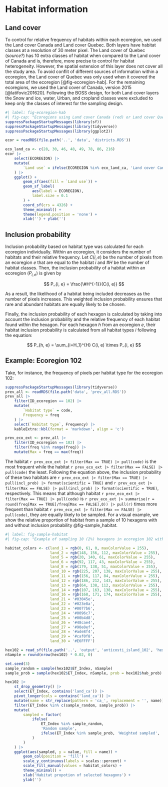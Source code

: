 # Habitat information

## Land cover

To control for relative frequency of habitats within each ecoregion, we used the Land cover Canada and Land cover Quebec.
Both layers have habitat classes at a resolution of 30 meter pixel.
The Land cover of Quebec (*source?*) has 10 extra classes of habitat when compared to the Land cover of Canada and is, therefore, more precise to control for habitat heterogeneity.
However, the spatial extension of this layer does not cover all the study area.
To avoid conflit of different sources of information within a ecoregion, the Land cover of Quebec was only used when it covered the total area of the ecoregion [@fig-ecoregion-hab].
For the remaining ecoregions, we used the Land cover of Canada, version 2015 [@latifovic201620].
Following the BOSS design, for both Land cover layers the Snow and ice, water, Urban, and cropland classes were excluded to keep only the classes of interest for the sampling design.

```r
#| label: fig-ecoregion-hab
#| fig-cap: "Ecoregions using Land cover Canada (red) or Land cover Quebec (blue)."
suppressPackageStartupMessages(library(sf))
suppressPackageStartupMessages(library(tidyverse))
suppressPackageStartupMessages(library(ggplot2))

ecor = readRDS(file.path('..', 'data', 'districts.RDS'))

eco_land_ca <- c(28, 30, 46, 48, 49, 78, 86, 216)
ecor |>
    select(ECOREGION) |>
    mutate(
        `Land use` = ifelse(ECOREGION %in% eco_land_ca, 'Land cover Canada', 'Land cover Quebec')
    ) |>
    ggplot() +
        geom_sf(aes(fill = `Land use`)) +
        geom_sf_label(
            aes(label = ECOREGION),
            label.size = 0.1
        ) +
        coord_sf(crs = 4326) +
        theme_minimal() +
        theme(legend.position = 'none') +
        xlab('') + ylab('')
```

## Inclusion probability

Inclusion probability based on habitat type was calculated for each ecoregion individually.
Within an ecoregion, it considers the number of habitats and their relative frequency.
Let $C(i, e)$ be the number of pixels from an ecoregion $e$ that are equal to the habitat $i$ and $\# H$ be the number of habitat classes.
Then, the inclusion probability of a habitat within an ecoregion ($P_{i, e}$) is given by

$$
    P_{i, e} = \frac{\#H^{-1}}{C(i, e)}
$$

As a result, the likelihood of a habitat being included decreases as the number of pixels increases.
This weighted inclusion probability ensures that rare and abundant habitats are equally likely to be chosen.

Finally, the inclusion probability of each hexagon is calculated by taking into account the inclusion probability and the relative frequency of each habitat found within the hexagon.
For each hexagon $h$ from an ecoregion $e$, their habitat inclusion probability is calculated from all habitat types $i$ following the equation:

$$
    P_{h, e} = \sum_{i=H_1}^{H} C(i, e) \times P_{i, e}
$$

## Example: Ecoregion 102

Take, for instance, the frequency of pixels per habitat type for the ecoregion 102:

```r
suppressPackageStartupMessages(library(tidyverse))
prev_all <- readRDS(file.path('data', 'prev_all.RDS'))
prev_all |>
    filter(ID_ecoregion == 102) |>
    mutate(
        `Habitat type` = code,
        Frequency = freq
    ) |>
    select(`Habitat type`, Frequency) |>
    kableExtra::kbl(format = 'markdown', align = 'c')
```

```r
prev_eco_ext <- prev_all |>
    filter(ID_ecoregion == 102) |>
    filter(freq %in% range(freq)) |>
    mutate(Max = freq == max(freq))
```

The habitat `r prev_eco_ext |> filter(Max == TRUE) |> pull(code)` is the most frequent while the habitat `r prev_eco_ext |> filter(Max == FALSE) |> pull(code)` the least.
Following the equation above, the inclusion probability of these two habitats are `r prev_eco_ext |> filter(Max == TRUE) |> pull(incl_prob) |> format(scientific = TRUE)` and `r prev_eco_ext |> filter(Max == FALSE) |> pull(incl_prob) |> format(scientific = TRUE)`, respectively.
This means that although habitat `r prev_eco_ext |> filter(Max == TRUE) |> pull(code)` is `r prev_eco_ext |> summarise(r = round(freq[Max == TRUE]/freq[Max == FALSE],0)) |> pull(r)` times more frequent than habitat `r prev_eco_ext |> filter(Max == FALSE) |> pull(code)`, they are equally likely to be sampled.
For a visual example, we show the relative proportion of habitat from a sample of 10 hexagons with and without inclusion probability @fig-sample_habitat.

```r
#| label: fig-sample-habitat
#| fig-cap: "Example of sampling 10 (2%) hexagons in ecoregion 102 with (left bar) and without (right) eeighted probability accounting for habitat heterogenity. Eeach bar represents the relative proportion of habitat classes from the 10 selected hexagons."

habitat_colors <- c(land_1 = rgb(0, 61, 0, maxColorValue = 255),
                    land_2 = rgb(148, 156, 112, maxColorValue = 255),
                    land_5 = rgb(20, 140, 61, maxColorValue = 255),
                    land_6 = rgb(92, 117, 43, maxColorValue = 255),
                    land_8 = rgb(179, 138, 51, maxColorValue = 255),
                    land_10 = rgb(225, 207, 138, maxColorValue = 255),
                    land_11 = rgb(156, 117, 84, maxColorValue = 255),
                    land_12 = rgb(186, 212, 143, maxColorValue = 255),
                    land_13 = rgb(64, 138, 112, maxColorValue = 255),
                    land_14 = rgb(107, 163, 138, maxColorValue = 255),
                    land_16 = rgb(168, 171, 174, maxColorValue = 255),
                    land_21 = '#03045e',
                    land_22 = '#023e8a',
                    land_23 = '#0077b6',
                    land_24 = '#0096c7',
                    land_25 = '#00b4d8',
                    land_26 = '#48cae4',
                    land_27 = '#90e0ef',
                    land_28 = '#ade8f4',
                    land_29 = '#caf0f8',
                    land_30 = '#E6FFFF')

hex102 = read_sf(file.path('..', 'output', 'anticosti_island_102', 'hexa_102.shp'))
nSample = round(nrow(hex102) * 0.02, 0)

set.seed(3)
sample_random = sample(hex102$ET_Index, nSample)
sample_prob = sample(hex102$ET_Index, nSample, prob = hex102$hab_prob)

hex102 |>
    st_drop_geometry() |>
    select(ET_Index, contains('land_ca')) |>
    pivot_longer(cols = contains('land_ca')) |>
    mutate(name = str_replace(pattern = 'ca_', replacement = '', name)) |>
    filter(ET_Index %in% c(sample_random, sample_prob)) |>
    mutate(
        sampled = factor(
            ifelse(
                ET_Index %in% sample_random,
                'Random sample',
                ifelse(ET_Index %in% sample_prob, 'Weighted sampled', 'WRONG!')
            )
        )
    ) |>
    ggplot(aes(sampled, y = value, fill = name)) +
        geom_col(position = 'fill') +
        scale_y_continuous(labels = scales::percent) +
        scale_fill_manual(values = habitat_colors) +
        theme_minimal() +
        xlab('Habitat propotion of selected hexagons') +
        ylab('')

```
